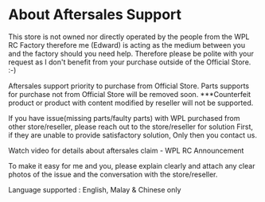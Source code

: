 # About Aftersales Support
 
This store is not owned nor directly operated by the people from the WPL RC Factory therefore me (Edward) is acting as the medium between you and the factory should you need help. Therefore please be polite with your request as I don't benefit from your purchase outside of the Official Store. :-)


Aftersales support priority to purchase from Official Store.
Parts supports for purchase not from Official Store will be removed soon.
***Counterfeit product or product with content modified by reseller will not be supported.

If you have issue(missing parts/faulty parts) with WPL purchased from other store/reseller, please reach out to the store/reseller for solution First, if they are unable to provide satisfactory solution, Only then you contact us.

Watch video for details about aftersales claim - WPL RC Announcement

To make it easy for me and you, please explain clearly and attach any clear photos of the issue and the conversation with the store/reseller.

Language supported : English, Malay & Chinese only